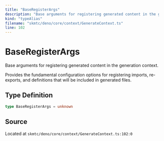 ```yaml
---
title: "BaseRegisterArgs"
description: "Base arguments for registering generated content in the generation context."
kind: "typeAlias"
filename: "skmtc/deno/core/context/GenerateContext.ts"
line: 102
---
```


# BaseRegisterArgs

Base arguments for registering generated content in the generation context.

Provides the fundamental configuration options for registering imports,
re-exports, and definitions that will be included in generated files.

## Type Definition

```typescript
type BaseRegisterArgs = unknown
```

## Source

Located at `skmtc/deno/core/context/GenerateContext.ts:102:0`
